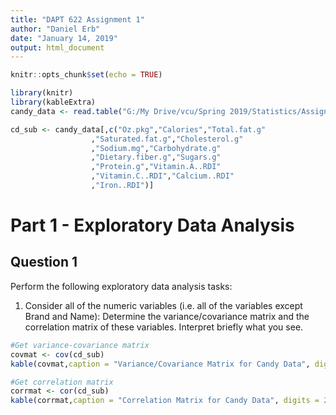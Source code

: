 ```yaml
---
title: "DAPT 622 Assignment 1"
author: "Daniel Erb"
date: "January 14, 2019"
output: html_document
---
```


```r
knitr::opts_chunk$set(echo = TRUE)
```

```r
library(knitr)
library(kableExtra)
candy_data <- read.table("G:/My Drive/vcu/Spring 2019/Statistics/Assignments/Assignment 1/DAPT_622_Assignment_1/Assignment_Materials/CandyBars.txt",sep=',',header=TRUE)

cd_sub <- candy_data[,c("Oz.pkg","Calories","Total.fat.g"
                  ,"Saturated.fat.g","Cholesterol.g"
                  ,"Sodium.mg","Carbohydrate.g"
                  ,"Dietary.fiber.g","Sugars.g"
                  ,"Protein.g","Vitamin.A..RDI"
                  ,"Vitamin.C..RDI","Calcium..RDI"
                  ,"Iron..RDI")]

```

# Part 1 - Exploratory Data Analysis

## Question 1

Perform the following exploratory data analysis tasks: 

1. Consider all of the numeric variables (i.e. all of the variables except Brand and Name): Determine the variance/covariance matrix and the correlation matrix of these variables.  Interpret briefly what you see.

```r

#Get variance-covariance matrix
covmat <- cov(cd_sub)
kable(covmat,caption = "Variance/Covariance Matrix for Candy Data", digits = 2)

#Get correlation matrix
corrmat <- cor(cd_sub)
kable(corrmat,caption = "Correlation Matrix for Candy Data", digits = 2)
```
